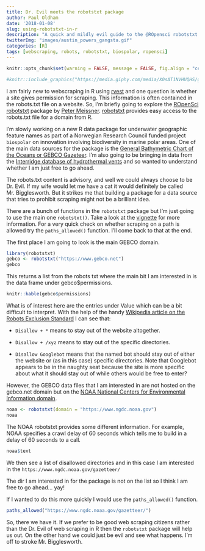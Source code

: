 ```yaml
---
title: Dr. Evil meets the robotstxt package
author: Paul Oldham
date: '2018-01-08'
slug: using-robotstxt-in-r
description: "A quick and mildly evil guide to the @ROpensci robotstxt package"
twitterImg: "images/austin_powers_gangsta.gif"
categories: [R]
tags: [webscraping, robots, robotstxt, biospolar, ropensci]
---
```

```r
knitr::opts_chunk$set(warning = FALSE, message = FALSE, fig.align = "center", out.width = "600px")
```

```r
#knitr::include_graphics("https://media.giphy.com/media/X0sAT1NVHUQHS/giphy.gif")
```

I am fairly new to webscraping in R using [rvest](https://github.com/hadley/rvest) and one question is whether a site gives permission for scraping. This information is often contained in the robots.txt file on a website. So, I'm briefly going to explore the [ROpenSci](https://ropensci.org/) [robotstxt](https://github.com/ropenscilabs/robotstxt) package by [Peter Meissner](https://github.com/petermeissnerpackage). [robotstxt](https://github.com/ropenscilabs/robotstxt) provides easy access to the robots.txt file for a domain from R. 

I'm slowly working on a new R data package for underwater geographic feature names as part of a Norwegian Research Council funded project `biospolar` on innovation involving biodiversity in marine polar areas. One of the main data sources for the package is the [General Bathymetric Chart of the Oceans or GEBCO Gazeteer](https://www.gebco.net/data_and_products/undersea_feature_names/). I'm also going to be bringing in data from the [Interridge database of hydrothermal vents](https://vents-data.interridge.org/) and so wanted to understand whether I am just free to go ahead.

The robots.txt content is advisory, and well we could always choose to be Dr. Evil. If my wife would let me have a cat it would definitely be called Mr. Bigglesworth. But it strikes me that building a package for a data source that tries to prohibit scraping might not be a brilliant idea.

There are a bunch of functions in the `robotstxt` package but I'm just going to use the main one `robotstxt()`. Take a look at the [vignette](https://cran.r-project.org/web/packages/robotstxt/vignettes/using_robotstxt.html) for more information. For a very quick check on whether scraping on a path is allowed try the `paths_allowed()` function. I'll come back to that at the end. 

The first place I am going to look is the main GEBCO domain.

```r
library(robotstxt)
gebco <- robotstxt("https://www.gebco.net")
gebco
```

This returns a list from the robots txt where the main bit I am interested in is the data frame under gebco$permissions. 

```r
knitr::kable(gebco$permissions)
```

What is of interest here are the entries under Value which can be a bit difficult to interpret. With the help of the handy [Wikipedia article on the Robots Exclusion Standard](https://en.wikipedia.org/wiki/Robots_exclusion_standard) I can see that: 

- `Disallow + *` means to stay out of the website altogether. 

- `Disallow + /xyz` means to stay out of the specific directories.

- `Disallow Googlebot` means that the named bot should stay out of either the website or (as in this case) specific directories. Note that Googlebot appears to be in the naughty seat because the site is more specific about what it should stay out of while others would be free to enter?

However, the GEBCO data files that I am interested in are not hosted on the gebco.net domain but on the [NOAA National Centers for Environmental Information domain](https://www.ngdc.noaa.gov/). 

```r
noaa <- robotstxt(domain = "https://www.ngdc.noaa.gov")
noaa
```

The NOAA robotstxt provides some different information. For example, NOAA specifies a crawl delay of 60 seconds which tells me to build in a delay of 60 seconds to a call.  

```r
noaa$text
```

We then see a list of disallowed directories and in this case I am interested in the `https://www.ngdc.noaa.gov/gazetteer/`

The dir I am interested in for the package is not on the list so I think I am free to go ahead... yay! 

If I wanted to do this more quickly I would use the `paths_allowed()` function.

```r
paths_allowed("https://www.ngdc.noaa.gov/gazetteer/")
```

So, there we have it. If we prefer to be good web scraping citizens rather than the Dr. Evil of web scraping in R then the `robotstxt` package will help us out. On the other hand we could just be evil and see what happens. I'm off to stroke Mr. Bigglesworth. 

